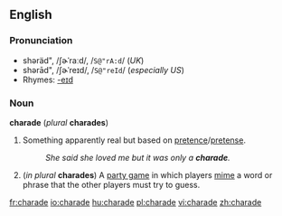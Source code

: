 ==English==
===Pronunciation===
*shəräd", /ʃɚˈraːd/, /<tt>S@"rA:d</tt>/ (''UK'')
*shərād", /ʃɚˈreɪd/, /<tt>S@"reId</tt>/ (''especially US'')
*Rhymes: [[Rhymes:English:-eɪd|-eɪd]]

===Noun===
'''charade''' (''plural'' '''charades''')

#Something apparently real but based on [[pretence]]/[[pretense]].
#:''She said she loved me but it was only a '''charade'''.''
#(''in plural'' '''charades''') A [[party game]] in which players [[mime]] a word or phrase that the other players must try to guess.

[[fr:charade]]
[[io:charade]]
[[hu:charade]]
[[pl:charade]]
[[vi:charade]]
[[zh:charade]]